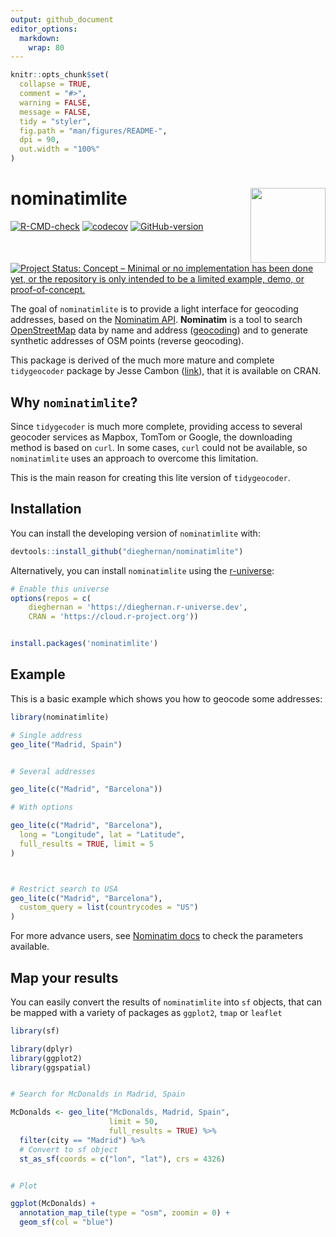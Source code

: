 ```yaml
---
output: github_document
editor_options: 
  markdown: 
    wrap: 80
---
```


<!-- README.md is generated from README.Rmd. Please edit that file -->

```r
knitr::opts_chunk$set(
  collapse = TRUE,
  comment = "#>",
  warning = FALSE,
  message = FALSE,
  tidy = "styler",
  fig.path = "man/figures/README-",
  dpi = 90,
  out.width = "100%"
)
```

# nominatimlite <img src="man/figures/logo.png" align="right" width="120"/>

<!-- badges: start -->
[![R-CMD-check](https://github.com/dieghernan/nominatimlite/actions/workflows/check-full.yaml/badge.svg)](https://github.com/dieghernan/nominatimlite/actions/workflows/check-full.yaml)
[![codecov](https://codecov.io/gh/dieghernan/nominatimlite/branch/main/graph/badge.svg?token=jSZ4RIsj91)](https://codecov.io/gh/dieghernan/nominatimlite)
[![GitHub-version](https://img.shields.io/github/r-package/v/dieghernan/nominatimlite?label=version&color=brightgreen)](https://github.com/dieghernan/nominatimlite)
[![Project Status: Concept – Minimal or no implementation has been done yet, or the repository is only intended to be a limited example, demo, or proof-of-concept.](https://www.repostatus.org/badges/latest/concept.svg)](https://www.repostatus.org/#concept)


<!-- badges: end -->

The goal of `nominatimlite` is to provide a light interface for geocoding
addresses, based on the [Nominatim
API](https://nominatim.org/release-docs/latest/). **Nominatim** is a tool to
search [OpenStreetMap](https://www.openstreetmap.org/) data by name and address
([geocoding](https://wiki.openstreetmap.org/wiki/Geocoding "Geocoding")) and to
generate synthetic addresses of OSM points (reverse geocoding).

This package is derived of the much more mature and complete `tidygeocoder`
package by Jesse Cambon ([link](https://jessecambon.github.io/tidygeocoder/)),
that it is available on CRAN.

## Why `nominatimlite`?

Since `tidygecoder` is much more complete, providing access to several geocoder
services as Mapbox, TomTom or Google, the downloading method is based on `curl`.
In some cases, `curl` could not be available, so
`nominatimlite` uses an approach to overcome this limitation.

This is the main reason for creating this lite version of `tidygeocoder`.

## Installation

You can install the developing version of `nominatimlite` with:

``` r
devtools::install_github("dieghernan/nominatimlite")
```

Alternatively, you can install `nominatimlite` using the
[r-universe](https://dieghernan.r-universe.dev/ui#builds):

```r
# Enable this universe
options(repos = c(
    dieghernan = 'https://dieghernan.r-universe.dev',
    CRAN = 'https://cloud.r-project.org'))


install.packages('nominatimlite')
```

## Example

This is a basic example which shows you how to geocode some addresses:

```r
library(nominatimlite)

# Single address
geo_lite("Madrid, Spain")


# Several addresses

geo_lite(c("Madrid", "Barcelona"))

# With options

geo_lite(c("Madrid", "Barcelona"),
  long = "Longitude", lat = "Latitude",
  full_results = TRUE, limit = 5
)



# Restrict search to USA
geo_lite(c("Madrid", "Barcelona"),
  custom_query = list(countrycodes = "US")
)
```

For more advance users, see [Nominatim
docs](https://nominatim.org/release-docs/latest/api/Search/) to check the
parameters available.

## Map your results

You can easily convert the results of `nominatimlite` into `sf` objects, that can
be mapped with a variety of packages as `ggplot2`, `tmap` or `leaflet`

```r

library(sf)

library(dplyr)
library(ggplot2)
library(ggspatial)


# Search for McDonalds in Madrid, Spain

McDonalds <- geo_lite("McDonalds, Madrid, Spain",
                      limit = 50,
                      full_results = TRUE) %>%
  filter(city == "Madrid") %>%
  # Convert to sf object
  st_as_sf(coords = c("lon", "lat"), crs = 4326)


# Plot

ggplot(McDonalds) +
  annotation_map_tile(type = "osm", zoomin = 0) +
  geom_sf(col = "blue")
```
